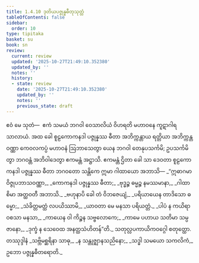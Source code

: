 ```yaml
---
title: 1.4.10 ဒုတိယပဇ္ဇုန္နဓီတုသုတ္တံ
tableOfContents: false
sidebar:
  order: 10
type: tipitaka
basket: su
book: sn
review:
  current: review
  updated: '2025-10-27T21:49:10.352380'
  updated_by: ''
  notes: ''
  history:
  - state: review
    date: '2025-10-27T21:49:10.352380'
    updated_by: ''
    notes: ''
    previous_state: draft
---
```



<ReviewStatus review={frontmatter.review} showDetails={true} />

<HypothesisAnnotation frontmatter={frontmatter} />

<DynamicBreadcrumb />

<Division number="40" book="sn" e="ch" v="18" p="285">

<Paragraph number="231" book="sn">
ဧဝံ မေ သုတံ—  ဧကံ သမယံ ဘဂဝါ ဝေသာလိယံ ဝိဟရတိ မဟာဝနေ ကူဋာဂါရသာလာယံ. အထ ခေါ စူဠကောကနဒါ ပဇ္ဇုန္နဿ ဓီတာ အဘိက္ကန္တာယ ရတ္တိယာ အဘိက္ကန္တဝဏ္ဏာ ကေဝလကပ္ပံ မဟာဝနံ ဩဘာသေတွာ ယေန ဘဂဝါ တေနုပသင်္ကမိ; ဥပသင်္ကမိတွာ ဘဂဝန္တံ အဘိဝါဒေတွာ ဧကမန္တံ အဋ္ဌာသိ. ဧကမန္တံ ဌိတာ ခေါ သာ ဒေဝတာ စူဠကောကနဒါ ပဇ္ဇုန္နဿ ဓီတာ ဘဂဝတော သန္တိကေ ဣမာ ဂါထာယော အဘာသိ—
</Paragraph>

<Paragraph number="232" type="verses" book="sn">
_“ဣဓာဂမာ ဝိဇ္ဇုပဘာသဝဏ္ဏာ,_  
_ကောကနဒါ ပဇ္ဇုန္နဿ ဓီတာ;_  
_ဗုဒ္ဓဉ္စ ဓမ္မဉ္စ နမဿမာနာ,_  
_ဂါထာစိမာ အတ္ထဝတီ အဘာသိ._  

</Paragraph>

<Paragraph number="233" type="verses" book="sn">
_ဗဟုနာပိ ခေါ တံ ဝိဘဇေယျံ,_  
_ပရိယာယေန တာဒိသော ဓမ္မော;_  
_သံခိတ္တမတ္ထံ လပယိဿာမိ,_  
_ယာဝတာ မေ မနသာ ပရိယတ္တံ._  

</Paragraph>

<Paragraph number="234" type="verses" book="sn">
_ပါပံ န ကယိရာ ဝစသာ မနသာ,_  
_ကာယေန ဝါ ကိဉ္စန သဗ္ဗလောကေ;_  
_ကာမေ ပဟာယ သတိမာ သမ္ပဇာနော,_  
_ဒုက္ခံ န သေဝေထ အနတ္ထသံဟိတန်”တိ._  


</Paragraph>
</Division>

<Paragraph number="235" type="center" book="sn">
သတုလ္လပကာယိကဝဂ္ဂေါ စတုတ္ထော.



</Paragraph>

<Paragraph number="236" type="center" book="sn">
တဿုဒ္ဒါနံ


</Paragraph>

<Paragraph number="237" type="verses" book="sn">
_သဗ္ဘိမစ္ဆရိနာ သာဓု,_  
_န သန္တုဇ္ဈာနသညိနော;_  
_သဒ္ဓါ သမယော သကလိကံ,_  
ဥဘော ပဇ္ဇုန္နဓီတရောတိ._
</Paragraph>